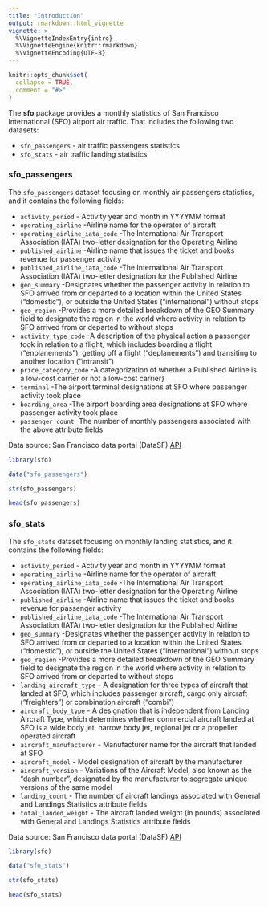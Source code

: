 ```yaml
---
title: "Introduction"
output: rmarkdown::html_vignette
vignette: >
  %\VignetteIndexEntry{intro}
  %\VignetteEngine{knitr::rmarkdown}
  %\VignetteEncoding{UTF-8}
---
```


```r
knitr::opts_chunk$set(
  collapse = TRUE,
  comment = "#>"
)
```

The **sfo** package provides a monthly statistics of San Francisco International (SFO) airport air traffic. That includes the following two datasets:

* `sfo_passengers` - air traffic passengers statistics
* `sfo_stats` - air traffic landing statistics

### sfo_passengers

The `sfo_passengers` dataset focusing on monthly air passengers statistics, and it contains the following fields:

-   `activity_period` - Activity year and month in YYYYMM format
-   `operating_airline` -Airline name for the operator of aircraft
-   `operating_airline_iata_code` -The International Air Transport Association (IATA) two-letter designation for the Operating Airline
-   `published_airline` -Airline name that issues the ticket and books revenue for passenger activity
-   `published_airline_iata_code` -The International Air Transport Association (IATA) two-letter designation for the Published Airline
-   `geo_summary` -Designates whether the passenger activity in relation to SFO arrived from or departed to a location within the United States ("domestic"), or outside the United States ("international") without stops
-   `geo_region` -Provides a more detailed breakdown of the GEO Summary field to designate the region in the world where activity in relation to SFO arrived from or departed to without stops
-   `activity_type_code` -A description of the physical action a passenger took in relation to a flight, which includes boarding a flight ("enplanements"), getting off a flight ("deplanements") and transiting to another location ("intransit")
-   `price_category_code` -A categorization of whether a Published Airline is a low-cost carrier or not a low-cost carrier}
-   `terminal` -The airport terminal designations at SFO where passenger activity took place
-   `boarding_area` -The airport boarding area designations at SFO where passenger activity took place
-   `passenger_count` -The number of monthly passengers associated with the above attribute fields

Data source: San Francisco data portal (DataSF) [API](https://data.sfgov.org/Transportation/Air-Traffic-Passenger-Statistics/rkru-6vcg)

```r
library(sfo)

data("sfo_passengers")

str(sfo_passengers)

head(sfo_passengers)

```


### sfo_stats

The `sfo_stats` dataset focusing on monthly landing statistics, and it contains the following fields:

-   `activity_period` - Activity year and month in YYYYMM format
-   `operating_airline` -Airline name for the operator of aircraft
-   `operating_airline_iata_code` -The International Air Transport Association (IATA) two-letter designation for the Operating Airline
-   `published_airline` -Airline name that issues the ticket and books revenue for passenger activity
-   `published_airline_iata_code` -The International Air Transport Association (IATA) two-letter designation for the Published Airline
-   `geo_summary` -Designates whether the passenger activity in relation to SFO arrived from or departed to a location within the United States ("domestic"), or outside the United States ("international") without stops
-   `geo_region` -Provides a more detailed breakdown of the GEO Summary field to designate the region in the world where activity in relation to SFO arrived from or departed to without stops
- `landing_aircraft_type` - A designation for three types of aircraft that landed at SFO, which includes passenger aircraft, cargo only aircraft (“freighters”) or combination aircraft (“combi”)
- `aircraft_body_type` - A designation that is independent from Landing Aircraft Type, which determines whether commercial aircraft landed at SFO is a wide body jet, narrow body jet, regional jet or a propeller operated aircraft
- `aircraft_manufacturer` - Manufacturer name for the aircraft that landed at SFO
- `aircraft_model` - Model designation of aircraft by the manufacturer
- `aircraft_version` - Variations of the Aircraft Model, also known as the “dash number”, designated by the manufacturer to segregate unique versions of the same model
- `landing_count` - The number of aircraft landings associated with General and Landings Statistics attribute fields
- `total_landed_weight` - The aircraft landed weight (in pounds) associated with General and Landings Statistics attribute fields


Data source: San Francisco data portal (DataSF) [API](https://data.sfgov.org/Transportation/Air-Traffic-Landings-Statistics/fpux-q53t)

```r
library(sfo)

data("sfo_stats")

str(sfo_stats)

head(sfo_stats)

```
